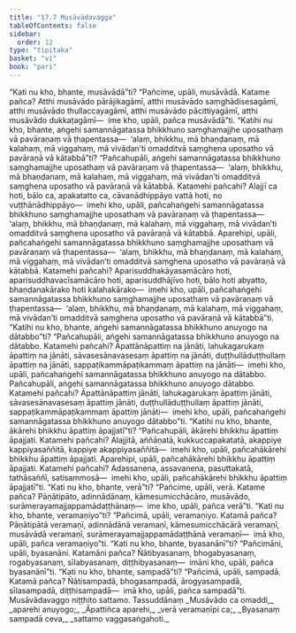 ```yaml
---
title: "17.7 Musāvādavagga"
tableOfContents: false
sidebar:
  order: 12
type: "tipitaka"
basket: "vi"
book: "pari"
---
```



<DynamicBreadcrumb />

<Division number="444" book="pari">

<Paragraph number="2069" book="pari">
“Kati nu kho, bhante, musāvādā”ti? “Pañcime, upāli, musāvādā. Katame pañca? Atthi musāvādo pārājikagāmī, atthi musāvādo saṃghādisesagāmī, atthi musāvādo thullaccayagāmī, atthi musāvādo pācittiyagāmī, atthi musāvādo dukkaṭagāmī—  ime kho, upāli, pañca musāvādā”ti.
</Paragraph>

</Division>
<Division number="445" book="pari">

<Paragraph number="2070" book="pari">
“Katihi nu kho, bhante, aṅgehi samannāgatassa bhikkhuno saṃghamajjhe uposathaṃ vā pavāraṇaṃ vā ṭhapentassa—  ‘alaṃ, bhikkhu, mā bhaṇḍanaṃ, mā kalahaṃ, mā viggahaṃ, mā vivādan’ti omadditvā saṃghena uposatho vā pavāraṇā vā kātabbā”ti?
</Paragraph>

<Paragraph number="2071" book="pari">
“Pañcahupāli, aṅgehi samannāgatassa bhikkhuno saṃghamajjhe uposathaṃ vā pavāraṇaṃ vā ṭhapentassa—  ‘alaṃ, bhikkhu, mā bhaṇḍanaṃ, mā kalahaṃ, mā viggahaṃ, mā vivādan’ti omadditvā saṃghena uposatho vā pavāraṇā vā kātabbā. Katamehi pañcahi? Alajjī ca hoti, bālo ca, apakatatto ca, cāvanādhippāyo vattā hoti, no vuṭṭhānādhippāyo—  imehi kho, upāli, pañcahaṅgehi samannāgatassa bhikkhuno saṃghamajjhe uposathaṃ vā pavāraṇaṃ vā ṭhapentassa—  ‘alaṃ, bhikkhu, mā bhaṇḍanaṃ, mā kalahaṃ, mā viggahaṃ, mā vivādan’ti omadditvā saṃghena uposatho vā pavāraṇā vā kātabbā.
</Paragraph>

<Paragraph number="2072" book="pari">
Aparehipi, upāli, pañcahaṅgehi samannāgatassa bhikkhuno saṃghamajjhe uposathaṃ vā pavāraṇaṃ vā ṭhapentassa—  ‘alaṃ, bhikkhu, mā bhaṇḍanaṃ, mā kalahaṃ, mā viggahaṃ, mā vivādan’ti omadditvā saṃghena uposatho vā pavāraṇā vā kātabbā. Katamehi pañcahi? Aparisuddhakāyasamācāro hoti, aparisuddhavacīsamācāro hoti, aparisuddhājīvo hoti, bālo hoti abyatto, bhaṇḍanakārako hoti kalahakārako—  imehi kho, upāli, pañcahaṅgehi samannāgatassa bhikkhuno saṃghamajjhe uposathaṃ vā pavāraṇaṃ vā ṭhapentassa—  ‘alaṃ, bhikkhu, mā bhaṇḍanaṃ, mā kalahaṃ, mā viggahaṃ, mā vivādan’ti omadditvā saṃghena uposatho vā pavāraṇā vā kātabbā”ti.
</Paragraph>

</Division>
<Division number="446" book="pari">

<Paragraph number="2073" book="pari">
“Katihi nu kho, bhante, aṅgehi samannāgatassa bhikkhuno anuyogo na dātabbo”ti?
</Paragraph>

<Paragraph number="2074" book="pari">
“Pañcahupāli, aṅgehi samannāgatassa bhikkhuno anuyogo na dātabbo. Katamehi pañcahi? Āpattānāpattiṃ na jānāti, lahukagarukaṃ āpattiṃ na jānāti, sāvasesānavasesaṃ āpattiṃ na jānāti, duṭṭhullāduṭṭhullaṃ āpattiṃ na jānāti, sappaṭikammāpaṭikammaṃ āpattiṃ na jānāti—  imehi kho, upāli, pañcahaṅgehi samannāgatassa bhikkhuno anuyogo na dātabbo.
</Paragraph>

<Paragraph number="2075" book="pari">
Pañcahupāli, aṅgehi samannāgatassa bhikkhuno anuyogo dātabbo. Katamehi pañcahi? Āpattānāpattiṃ jānāti, lahukagarukaṃ āpattiṃ jānāti, sāvasesānavasesaṃ āpattiṃ jānāti, duṭṭhullāduṭṭhullaṃ āpattiṃ jānāti, sappaṭikammāpaṭikammaṃ āpattiṃ jānāti—  imehi kho, upāli, pañcahaṅgehi samannāgatassa bhikkhuno anuyogo dātabbo”ti.
</Paragraph>

</Division>
<Division number="447" book="pari">

<Paragraph number="2076" book="pari">
“Katihi nu kho, bhante, ākārehi bhikkhu āpattiṃ āpajjatī”ti? “Pañcahupāli, ākārehi bhikkhu āpattiṃ āpajjati. Katamehi pañcahi? Alajjitā, aññāṇatā, kukkuccapakatatā, akappiye kappiyasaññitā, kappiye akappiyasaññitā—  imehi kho, upāli, pañcahākārehi bhikkhu āpattiṃ āpajjati.
</Paragraph>

<Paragraph number="2077" book="pari">
Aparehipi, upāli, pañcahākārehi bhikkhu āpattiṃ āpajjati. Katamehi pañcahi? Adassanena, assavanena, pasuttakatā, tathāsaññī, satisammosā—  imehi kho, upāli, pañcahākārehi bhikkhu āpattiṃ āpajjatī”ti.
</Paragraph>

</Division>
<Division number="448" book="pari">

<Paragraph number="2078" book="pari">
“Kati nu kho, bhante, verā”ti? “Pañcime, upāli, verā. Katame pañca? Pāṇātipāto, adinnādānaṃ, kāmesumicchācāro, musāvādo, surāmerayamajjappamādaṭṭhānaṃ—  ime kho, upāli, pañca verā”ti.
</Paragraph>

<Paragraph number="2079" book="pari">
“Kati nu kho, bhante, veramaṇiyo”ti? “Pañcimā, upāli, veramaṇiyo. Katamā pañca? Pāṇātipātā veramaṇī, adinnādānā veramaṇī, kāmesumicchācārā veramaṇī, musāvādā veramaṇī, surāmerayamajjappamādaṭṭhānā veramaṇī—  imā kho, upāli, pañca veramaṇiyo”ti.
</Paragraph>

</Division>
<Division number="449" book="pari">

<Paragraph number="2080" book="pari">
“Kati nu kho, bhante, byasanānī”ti? “Pañcimāni, upāli, byasanāni. Katamāni pañca? Ñātibyasanaṃ, bhogabyasanaṃ, rogabyasanaṃ, sīlabyasanaṃ, diṭṭhibyasanaṃ—  imāni kho, upāli, pañca byasanānī”ti.
</Paragraph>

<Paragraph number="2081" book="pari">
“Kati nu kho, bhante, sampadā”ti? “Pañcimā, upāli, sampadā. Katamā pañca? Ñātisampadā, bhogasampadā, ārogyasampadā, sīlasampadā, diṭṭhisampadā—  imā kho, upāli, pañca sampadā”ti.

</Paragraph>
</Division>

<Paragraph number="2082" type="center" book="pari">
Musāvādavaggo niṭṭhito sattamo.



</Paragraph>

<Paragraph number="2083" type="center" book="pari">
Tassuddānaṃ


</Paragraph>

<Paragraph number="2084" type="verses" book="pari">
_Musāvādo ca omaddi,_  
_aparehi anuyogo;_  
_Āpattiñca aparehi,_  
_verā veramaṇīpi ca;_  
_Byasanaṃ sampadā ceva,_  
_sattamo vaggasaṅgahoti._
</Paragraph>